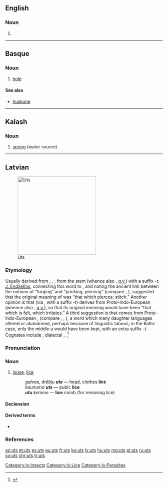 ==English==

===Noun===
{{head|en|noun plural form}}

# {{plural of|ut|lang=en}}

----

==Basque==

===Noun===
{{eu-noun}}

# [[hole]]

====See also====
* [[huskune]]

----

==Kalash==

===Noun===
{{head|kls|noun}}
# [[spring]] (water source).

----

==Latvian==
[[File:Louse (PSF).png|thumb|250px|Uts]]

===Etymology===
Usually derived from {{etyl|ine-pro|lv}} {{m|ine-pro|*wēt-}}, {{m|ine-pro|*wet-}}, {{m|ine-pro|*ut-}}, from the stem {{m|ine-pro|*wē-||to blow}} (whence also {{etyl|la|-}} {{m|lv|vējš||wind}}, [[q.v.]]) with a suffix ''-t''. [[w:lv:Jānis Endzelīns|J. Endzelīns]], connecting this word to {{cog|prg|wutris||blacksmith}}, and noting the ancient link between the notions of “forging” and “pricking, piercing” (compare {{cog|lv|kalt||to forge}}, {{cog|ru|колоть||to pierce|tr=kolót'}}), suggested that the original meaning of {{m|lv|uts}} was “that which pierces; stitch.” Another opinion is that {{m|lv|uts}} (via {{m|ine-pro|*wet-}}, with a suffix ''-t'') derives from Proto-Indo-European {{m|ine-pro|*eu-||to feel}} (whence also {{cog|lv|just||to 
feel}}, [[q.v.]]), so that its original meaning would have been “that which is felt, which irritates.” A third suggestion is that {{m|lv|uts}} comes from Proto-Indo-European {{m|ine-pro|*lus}}, {{m|ine-pro|*luH||louse}} (compare {{etyl|lt|-}} {{m|lv|liulė|liũlė}}, {{cog|de|Laus}}, {{cog|en|louse}}), a word which many daughter languages altered or abandoned, perhaps because of linguistic taboos; in the Baltic case, only the middle ''u'' would have been kept, with an extra suffix ''-t''. Cognates include {{cog|lt|utėlė̃}}, dialectal {{m|lt|utė̃}}, {{m|lt|utìs}}.<ref>{{R:lv:LEV}}</ref>

===Pronunciation===
{{rfap|lang=lv}}

===Noun===
{{lv-noun|f|6th}}

# [[louse]], [[lice]] {{gloss|many [[species]] of [[small]] [[insect]] [[parasite]]s, all in the order ''Phthiraptera''}}
#: ''galvas, drēbju '''uts''''' — head, clothes '''lice'''
#: ''kaunuma '''uts''''' — pubic '''lice'''
#: '''''utu''' ķemme'' — '''lice''' comb (for removing lice)

====Declension====
{{lv-decl-noun|u|s|6th||t|t|extrawidth=-60}}

====Derived terms====
* {{l|lv|utains}}

===References===
<references />

[[Category:lv:Insects]]
[[Category:lv:Lice]]
[[Category:lv:Parasites]]

[[az:uts]]
[[et:uts]]
[[es:uts]]
[[eu:uts]]
[[fr:uts]]
[[ko:uts]]
[[lv:uts]]
[[hu:uts]]
[[mg:uts]]
[[pl:uts]]
[[ru:uts]]
[[sv:uts]]
[[chr:uts]]
[[tr:uts]]